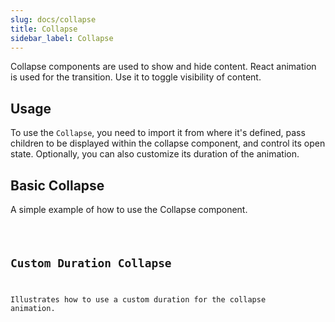```yaml
---
slug: docs/collapse
title: Collapse
sidebar_label: Collapse
---
```

Collapse components are used to show and hide content. React animation is used for the transition. Use it to toggle visibility of content.

## Usage

To use the `Collapse`, you need to import it from where it's defined, pass children to be displayed within the collapse component, and control its open state. Optionally, you can also customize its duration of the animation.


## Basic Collapse

A simple example of how to use the Collapse component.


<CodeSample>
    <CollapseBasicDemo/>
</CodeSample>

<Code code={CollapseBasicSource} lang="tsx" />

## Custom Duration Collapse

Illustrates how to use a custom duration for the collapse animation.


<CodeSample>
    <CollapseCustomDurationDemo/>
</CodeSample>

<Code code={CollapseCustomDurationSource} lang="tsx" />
